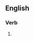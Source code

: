 ==English==

===Verb===
{{head|en|present participle}}

# {{present participle of|siege|lang=en|nocat=1}}